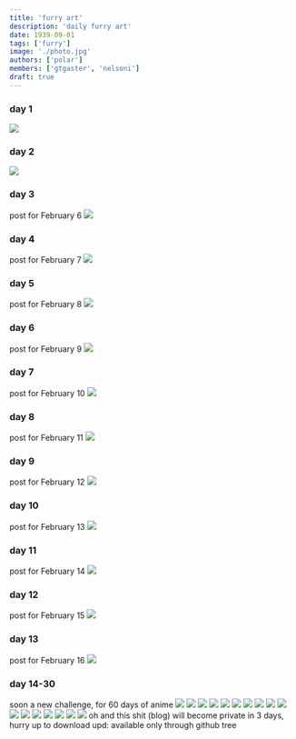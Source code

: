 ```yaml
---
title: 'furry art'
description: 'daily furry art'
date: 1939-09-01
tags: ['furry']
image: './photo.jpg'
authors: ['polar']
members: ['gtgaster', 'nelsoni']
draft: true
---
```


### day 1

![](./photo.jpg)

### day 2

![](./2.jpg)

### day 3

post for February 6
![](./aaa.png)

### day 4

post for February 7
![](./3.jpg)

### day 5

post for February 8
![](./4.jpg)

### day 6

post for February 9
![](./5.jpg)

### day 7

post for February 10
![](./6.jpg)

### day 8

post for February 11
![](./7.jpg)

### day 9

post for February 12
![](./8.jpg)

### day 10

post for February 13
![](./9.jpg)

### day 11

post for February 14
![](./10.jpg)

### day 12

post for February 15
![](./11.jpg)

### day 13

post for February 16
![](./12.jpg)

### day 14-30

soon a new challenge, for 60 days of anime
![](./fuck1.jpg)
![](./fuck2.jpg)
![](./fuck3.jpg)
![](./fuck4.jpg)
![](./fuck5.jpg)
![](./fuck6.jpg)
![](./fuck7.jpg)
![](./fuck8.jpg)
![](./fuck9.jpg)
![](./fuck10.jpg)
![](./fuck11.jpg)
![](./fuck12.jpg)
![](./fuck13.jpg)
![](./fuck14.jpg)
![](./fuck15.jpg)
![](./fuck16.jpg)
![](./fuck17.jpg)
oh and this shit (blog) will become private in 3 days, hurry up to download
upd: available only through github tree
